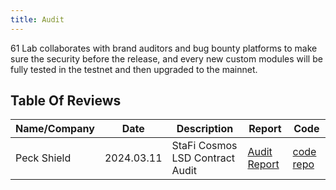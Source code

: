 ```yaml
---
title: Audit
---
```


61 Lab collaborates with brand auditors and bug bounty platforms to make sure the security before the release, and every new custom modules will be fully tested in the testnet and then upgraded to the mainnet.

## Table Of Reviews

| Name/Company | Date | Description | Report | Code |
| ------------ | ---- | ----------- | ------ | ----- |
| Peck Shield | 2024.03.11 | StaFi Cosmos LSD Contract Audit	 | [Audit Report](https://github.com/stafiprotocol/security/tree/main/audits/202403_PeckShield_StaFi_CosmWasm) | [code repo](https://github.com/stafiprotocol/neutron-lsd-contracts/tree/main/contracts)